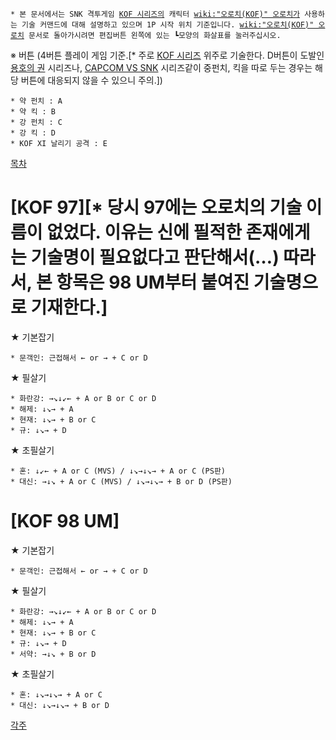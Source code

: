 * 본 문서에서는 SNK 격투게임 [[KOF 시리즈]]의 캐릭터 [[wiki:"오로치(KOF)" 오로치]]가 사용하는 기술 커맨드에 대해 설명하고 있으며 1P 시작 위치 기준입니다. [[wiki:"오로치(KOF)" 오로치]] 문서로 돌아가시려면 편집버튼 왼쪽에 있는 ┗모양의 화살표를 눌러주십시오.

※ 버튼 (4버튼 플레이 게임 기준.[* 주로 [[KOF 시리즈]] 위주로 기술한다. D버튼이 도발인 [[용호의 권]] 시리즈나, [[CAPCOM VS SNK]] 시리즈같이 중펀치, 킥을 따로 두는 경우는 해당 버튼에 대응되지 않을 수 있으니 주의.])
 * 약 펀치 : A
 * 약 킥 : B
 * 강 펀치 : C
 * 강 킥 : D
 * KOF XI 날리기 공격 : E

[[목차]]
= [KOF 97][* 당시 97에는 오로치의 기술 이름이 '''없었다'''. 이유는 신에 필적한 존재에게는 기술명이 필요없다고 판단해서(…) 따라서, 본 항목은 98 UM부터 붙여진 기술명으로 기재한다.] =

★ 기본잡기
 * 문객인: 근접해서 ← or → + C or D

★ 필살기
 * 화란강: →↘↓↙← + A or B or C or D
 * 해제: ↓↘→ + A
 * 현재: ↓↘→ + B or C
 * 규: ↓↘→ + D

★ 초필살기
 * 혼: ↓↙← + A or C (MVS) / ↓↘→↓↘→ + A or C (PS판)
 * 대신: →↓↘ + A or C (MVS) / ↓↘→↓↘→ + B or D (PS판)

= [KOF 98 UM] =

★ 기본잡기
 * 문객인: 근접해서 ← or → + C or D

★ 필살기
 * 화란강: →↘↓↙← + A or B or C or D
 * 해제: ↓↘→ + A
 * 현재: ↓↘→ + B or C
 * 규: ↓↘→ + D
 * 서약: →↓↘ + B or D

★ 초필살기
 * 혼: ↓↘→↓↘→ + A or C
 * 대신: ↓↘→↓↘→ + B or D

[[각주]]
